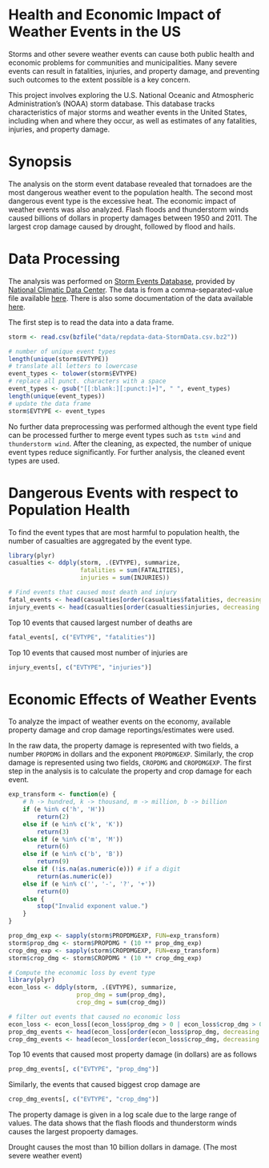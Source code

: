Health and Economic Impact of Weather Events in the US
======================================================


Storms and other severe weather events can cause both public health and economic
problems for communities and municipalities. Many severe events can result in
fatalities, injuries, and property damage, and preventing such outcomes to the extent
possible is a key concern.

This project involves exploring the U.S. National Oceanic and Atmospheric
Administration's (NOAA) storm database. This database tracks characteristics of major
storms and weather events in the United States, including when and where they occur, as
well as estimates of any fatalities, injuries, and property damage.

Synopsis
========

The analysis on the storm event database revealed that tornadoes are the most
dangerous weather event to the population health. The second most dangerous
event type is the excessive heat. The economic impact of weather events was
also analyzed. Flash floods and thunderstorm winds caused billions of dollars
in property damages between 1950 and 2011. The largest crop damage caused by
drought, followed by flood and hails.


Data Processing
===============

The analysis was performed on
[Storm Events Database](http://www.ncdc.noaa.gov/stormevents/ftp.jsp), provided by
[National Climatic Data Center](http://www.ncdc.noaa.gov/). The data is from a comma-separated-value file available
[here](https://d396qusza40orc.cloudfront.net/repdata%2Fdata%2FStormData.csv.bz2).
There is also some documentation of the data available
[here](https://d396qusza40orc.cloudfront.net/repdata%2Fpeer2_doc%2Fpd01016005curr.pdf).

The first step is to read the data into a data frame.
```r
storm <- read.csv(bzfile("data/repdata-data-StormData.csv.bz2"))
```



```r
# number of unique event types
length(unique(storm$EVTYPE))
# translate all letters to lowercase
event_types <- tolower(storm$EVTYPE)
# replace all punct. characters with a space
event_types <- gsub("[[:blank:][:punct:]+]", " ", event_types)
length(unique(event_types))
# update the data frame
storm$EVTYPE <- event_types
```

No further data preprocessing was performed although the event type field can be
processed further to merge event types such as `tstm wind` and `thunderstorm wind`. 
After the cleaning, as expected, the number of unique event types reduce
significantly. For further analysis, the cleaned event types are used.


Dangerous Events with respect to Population Health
================================================

To find the event types that are most harmful to population health, the number
of casualties are aggregated by the event type.

```r
library(plyr)
casualties <- ddply(storm, .(EVTYPE), summarize,
                    fatalities = sum(FATALITIES),
                    injuries = sum(INJURIES))

# Find events that caused most death and injury
fatal_events <- head(casualties[order(casualties$fatalities, decreasing = T), ], 10)
injury_events <- head(casualties[order(casualties$injuries, decreasing = T), ], 10)
```

Top 10 events that caused largest number of deaths are

```r
fatal_events[, c("EVTYPE", "fatalities")]
```

Top 10 events that caused most number of injuries are

```r
injury_events[, c("EVTYPE", "injuries")]
```

Economic Effects of Weather Events
==================================

To analyze the impact of weather events on the economy, available property
damage and crop damage reportings/estimates were used.

In the raw data, the property damage is represented with two fields, a number
`PROPDMG` in dollars and the exponent `PROPDMGEXP`. Similarly, the crop damage
is represented using two fields, `CROPDMG` and `CROPDMGEXP`. The first step in the
analysis is to calculate the property and crop damage for each event.

```r
exp_transform <- function(e) {
    # h -> hundred, k -> thousand, m -> million, b -> billion
    if (e %in% c('h', 'H'))
        return(2)
    else if (e %in% c('k', 'K'))
        return(3)
    else if (e %in% c('m', 'M'))
        return(6)
    else if (e %in% c('b', 'B'))
        return(9)
    else if (!is.na(as.numeric(e))) # if a digit
        return(as.numeric(e))
    else if (e %in% c('', '-', '?', '+'))
        return(0)
    else {
        stop("Invalid exponent value.")
    }
}
```

```r
prop_dmg_exp <- sapply(storm$PROPDMGEXP, FUN=exp_transform)
storm$prop_dmg <- storm$PROPDMG * (10 ** prop_dmg_exp)
crop_dmg_exp <- sapply(storm$CROPDMGEXP, FUN=exp_transform)
storm$crop_dmg <- storm$CROPDMG * (10 ** crop_dmg_exp)
```


```r
# Compute the economic loss by event type
library(plyr)
econ_loss <- ddply(storm, .(EVTYPE), summarize,
                   prop_dmg = sum(prop_dmg),
                   crop_dmg = sum(crop_dmg))

# filter out events that caused no economic loss
econ_loss <- econ_loss[(econ_loss$prop_dmg > 0 | econ_loss$crop_dmg > 0), ]
prop_dmg_events <- head(econ_loss[order(econ_loss$prop_dmg, decreasing = T), ], 10)
crop_dmg_events <- head(econ_loss[order(econ_loss$crop_dmg, decreasing = T), ], 10)
```

Top 10 events that caused most property damage (in dollars) are as follows

```r
prop_dmg_events[, c("EVTYPE", "prop_dmg")]
```

Similarly, the events that caused biggest crop damage are

```r
crop_dmg_events[, c("EVTYPE", "crop_dmg")]
```



The property damage is given in a log scale due to the large range of values. 
The data shows that the flash floods and thunderstorm winds causes the largest propoerty damages.

Drought causes the most than 10 billion dollars in damage. (The most severe weather event)
